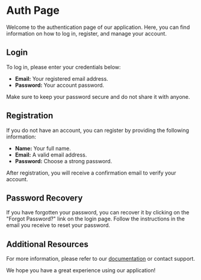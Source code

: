 # Auth Page

Welcome to the authentication page of our application. Here, you can find information on how to log in, register, and manage your account.

## Login

To log in, please enter your credentials below:

- **Email:** Your registered email address.
- **Password:** Your account password.

Make sure to keep your password secure and do not share it with anyone.

## Registration

If you do not have an account, you can register by providing the following information:

- **Name:** Your full name.
- **Email:** A valid email address.
- **Password:** Choose a strong password.

After registration, you will receive a confirmation email to verify your account.

## Password Recovery

If you have forgotten your password, you can recover it by clicking on the "Forgot Password?" link on the login page. Follow the instructions in the email you receive to reset your password.

## Additional Resources

For more information, please refer to our [documentation](https://example.com/docs) or contact support.

We hope you have a great experience using our application!
